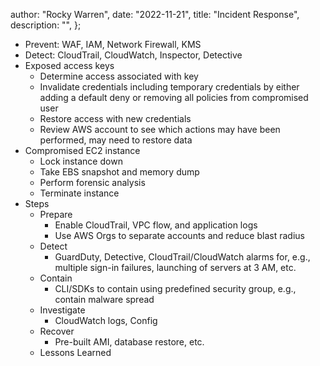 
  author: "Rocky Warren",
  date: "2022-11-21",
  title: "Incident Response",
  description: "",
};


- Prevent: WAF, IAM, Network Firewall, KMS
- Detect: CloudTrail, CloudWatch, Inspector, Detective
- Exposed access keys
  - Determine access associated with key
  - Invalidate credentials including temporary credentials by either adding a default deny or removing all policies from compromised user
  - Restore access with new credentials
  - Review AWS account to see which actions may have been performed, may need to restore data
- Compromised EC2 instance
  - Lock instance down
  - Take EBS snapshot and memory dump
  - Perform forensic analysis
  - Terminate instance
- Steps
  - Prepare
    - Enable CloudTrail, VPC flow, and application logs
    - Use AWS Orgs to separate accounts and reduce blast radius
  - Detect
    - GuardDuty, Detective, CloudTrail/CloudWatch alarms for, e.g., multiple sign-in failures, launching of servers at 3 AM, etc.
  - Contain
    - CLI/SDKs to contain using predefined security group, e.g., contain malware spread
  - Investigate
    - CloudWatch logs, Config
  - Recover
    - Pre-built AMI, database restore, etc.
  - Lessons Learned
